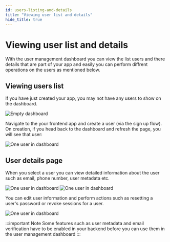 ```yaml
---
id: users-listing-and-details
title: "Viewing user list and details"
hide_title: true
---
```


# Viewing user list and details

With the user management dashboard you can view the list users and there details that are part of your app and easily you can perform diffrent operations on the users as mentioned below.

## Viewing users list

If you have just created your app, you may not have any users to show on the dashboard.

<img src="/img/dashboard/no-users.png" alt="Empty dashboard" />

Navigate to the your frontend app and create a user (via the sign up flow). On creation, if you head back to the dashboard and refresh the page, you will see that user:

<img src="/img/dashboard/one-user.png" alt="One user in dashboard" />

## User details page

When you select a user you can view detailed information about the user such as email, phone number, user metadata etc.

<img src="/img/dashboard/user-info.png" alt="One user in dashboard" />

<img src="/img/dashboard/user-info-continued.png" alt="One user in dashboard" />

You can edit user information and perform actions such as resetting a user's password or revoke sessions for a user.

<img src="/img/dashboard/reset-password.png" alt="One user in dashboard" />

:::important Note
Some features such as user metadata and email verification have to be enabled in your backend before you can use them in the user management dashboard
:::
